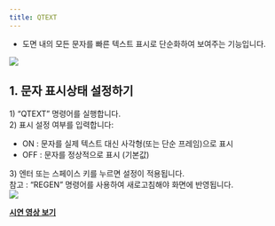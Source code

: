 ```yaml
---
title: QTEXT
---
```



[image1]: ../../../../../assets/images/commands/qtext/image1.png
[image2]: ../../../../../assets/images/commands/qtext/image2.png

* 도면 내의 모든 문자를 빠른 텍스트 표시로 단순화하여 보여주는 기능입니다.

![][image1]

## **1\. 문자 표시상태 설정하기**

1\) “QTEXT” 명령어를 실행합니다.  
2\) 표시 설정 여부를 입력합니다:

- ON : 문자를 실제 텍스트 대신 사각형(또는 단순 프레임)으로 표시  
- OFF : 문자를 정상적으로 표시 (기본값)

3\) 엔터 또는 스페이스 키를 누르면 설정이 적용됩니다.  
    참고 : “REGEN” 명령어를 사용하여 새로고침해야 화면에 반영됩니다.  
![][image2]

[**<Icon name="youtube" class="emoji"/> 시연 영상 보기**](https://youtu.be/JhnMX0BsOQk) 
